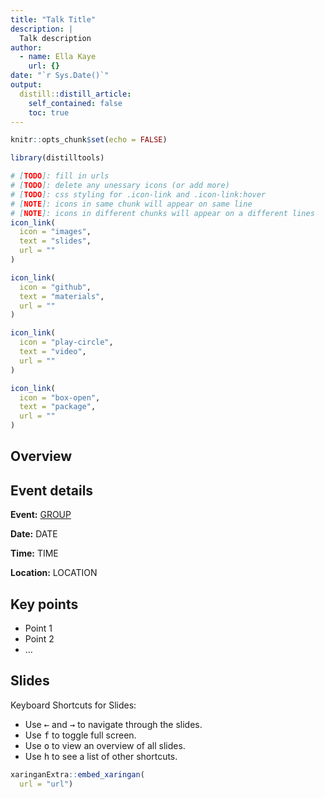 ```yaml
---
title: "Talk Title"
description: |
  Talk description
author: 
  - name: Ella Kaye
    url: {}
date: "`r Sys.Date()`"
output:
  distill::distill_article:
    self_contained: false
    toc: true
---
```


```r
knitr::opts_chunk$set(echo = FALSE)
```

```r
library(distilltools)
```

```r
# [TODO]: fill in urls
# [TODO]: delete any unessary icons (or add more)
# [TODO]: css styling for .icon-link and .icon-link:hover
# [NOTE]: icons in same chunk will appear on same line
# [NOTE]: icons in different chunks will appear on a different lines
icon_link(
  icon = "images",
  text = "slides",
  url = ""
)

icon_link(
  icon = "github",
  text = "materials",
  url = ""
)

icon_link(
  icon = "play-circle",
  text = "video",
  url = ""
)

icon_link(
  icon = "box-open",
  text = "package",
  url = ""
)
```

## Overview 


## Event details

**Event:** [GROUP](url)

**Date:** DATE

**Time:** TIME

**Location:** LOCATION

## Key points

- Point 1
- Point 2
- ...

## Slides

Keyboard Shortcuts for Slides:

- Use <kbd>←</kbd> and <kbd>→</kbd> to navigate through the slides.
- Use <kbd>f</kbd> to toggle full screen.
- Use <kbd>o</kbd> to view an overview of all slides.
- Use <kbd>h</kbd> to see a list of other shortcuts.

```r
xaringanExtra::embed_xaringan(
  url = "url")
```
